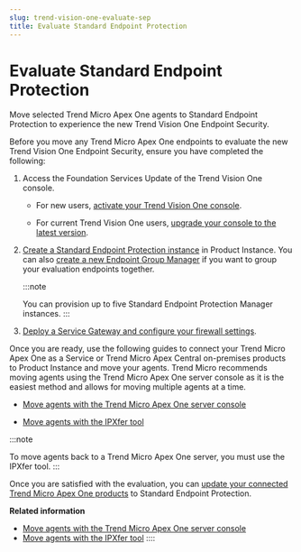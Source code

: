 ```yaml
---
slug: trend-vision-one-evaluate-sep
title: Evaluate Standard Endpoint Protection
---
```

# Evaluate Standard Endpoint Protection

Move selected Trend Micro Apex One agents to Standard Endpoint Protection to experience the new Trend Vision One Endpoint Security.

Before you move any Trend Micro Apex One endpoints to evaluate the new Trend Vision One Endpoint Security, ensure you have completed the following:

1.  Access the Foundation Services Update of the Trend Vision One console.

    - For new users, [activate your Trend Vision One console](accessing-your-console.mdx).

    - For current Trend Vision One users, [upgrade your console to the latest version](update-foundation-services-release.mdx).

2.  [Create a Standard Endpoint Protection instance](creating-new-product-instance.mdx) in Product Instance. You can also [create a new Endpoint Group Manager](creating-new-endpoint-group-manager.mdx) if you want to group your evaluation endpoints together.

    :::note

    You can provision up to five Standard Endpoint Protection Manager instances.
    :::

3.  [Deploy a Service Gateway and configure your firewall settings](deploy-service-gateway-exceptions.mdx).

Once you are ready, use the following guides to connect your Trend Micro Apex One as a Service or Trend Micro Apex Central on-premises products to Product Instance and move your agents. Trend Micro recommends moving agents using the Trend Micro Apex One server console as it is the easiest method and allows for moving multiple agents at a time.

- [Move agents with the Trend Micro Apex One server console](move-apex-one-console.mdx)

- [Move agents with the IPXfer tool](moving-agents-ipxfer-tool.mdx)

:::note

To move agents back to a Trend Micro Apex One server, you must use the IPXfer tool.
:::

Once you are satisfied with the evaluation, you can [update your connected Trend Micro Apex One products](existing-apex-one-update.mdx) to Standard Endpoint Protection.

**Related information**

- [Move agents with the Trend Micro Apex One server console](move-apex-one-console.md "Use the Trend Micro Apex One server console to easily move agents to Trend Vision One Standard Endpoint Protection.")
- [Move agents with the IPXfer tool](moving-agents-ipxfer-tool.md "Use the IPXfer tool to move agents to Trend Vision One Standard Endpoint Protection.")
::::
